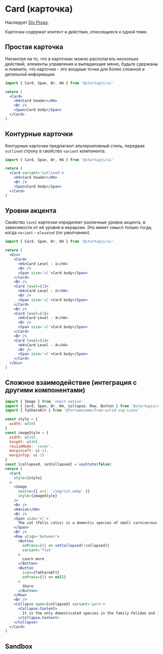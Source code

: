 
# Card (карточка)
Наследует [Div Props](/docs/ru/Div).

Карточки содержат контент и действия, относящиеся к одной теме.

## Простая карточка

Несмотря на то, что в карточках можно располагать несколько действий, элементы управления и выпадающие меню, будьте сдержаны и помните, что карточки - это входные точки для более сложной и детальной информации.

```jsx
import { Card, Span, Br, H4 } from '@startupjs/ui'
```

```jsx example
return (
  <Card>
    <H4>Card header</H4>
    <Br />
    <Span>Card body</Span>
  </Card>
)
```

## Контурные карточки

Контурные карточки предлагают альтернативный стиль, передвая `outlined` строку в свойство `variant` компонента.

```jsx
import { Card, Span, Br, H4 } from '@startupjs/ui'
```

```jsx example
return (
  <Card variant='outlined'>
    <H4>Card header</H4>
    <Br />
    <Span>Card body</Span>
  </Card>
)
```

## Уровни акцента

Свойство `level` карточки определяет различные уровни акцента, в зависимости от её уровня в иерархии. Это имеет смысл только тогда, когда `variant` - `elevated` (по умолчанию).

```jsx
import { Card, Span, Br, H4 } from '@startupjs/ui'
```

```jsx example
return (
  <Div>
    <Card>
      <H4>Card Level - 1</H4>
      <Br />
      <Span size='xl'>Card body</Span>
    </Card>
    <Br />
    <Card level={2}>
      <H4>Card Level - 2</H4>
      <Br />
      <Span size='xl'>Card body</Span>
    </Card>
    <Br />
    <Card level={3}>
      <H4>Card Level - 3</H4>
      <Br />
      <Span size='xl'>Card body</Span>
    </Card>
    <Br />
    <Card level={4}>
      <H4>Card Level - 4</H4>
      <Br />
      <Span size='xl'>Card body</Span>
    </Card>
  </Div>
)
```

## Сложное взаимодействие (интеграция с другими компонентами)

```jsx
import { Image } from 'react-native'
import { Card, Span, Br, H4, Collapse, Row, Button } from '@startupjs/ui'
import { faShareAlt } from '@fortawesome/free-solid-svg-icons'
```

```jsx example
const style = {
  width: u(50)
}
const imageStyle = {
  width: u(50),
  height: u(40),
  resizeMode: 'cover',
  marginLeft: u(-2),
  marginTop: u(-2)
}
const [collapsed, setCollapsed] = useState(false)
return (
  <Card
    style={style}
  >
    <Image
      source={{ uri: '/img/cat.webp' }}
      style={imageStyle}
    />
    <Br />
    <H4>Cat</H4>
    <Br />
    <Span size='xl'>
      The cat (Felis catus) is a domestic species of small carnivorous mammal.
    </Span>
    <Br />
    <Row align='between'>
      <Button
        onPress={() => setCollapsed(!collapsed)}
        variant='flat'
      >
        Learn more
      </Button>
      <Button
        icon={faShareAlt}
        onPress={() => null}
      >
        Share
      </Button>
    </Row>
    <Br />
    <Collapse open={collapsed} variant='pure'>
      <Collapse.Content>
        It is the only domesticated species in the family Felidae and is often referred to as the domestic cat to distinguish it from the wild members of the family. A cat can either be a house cat, a farm cat or a feral cat; the latter ranges freely and avoids human contact. Domestic cats are valued by humans for companionship and their ability to hunt pests such as rodents. About 60 cat breeds are recognized by various cat registries. (source: wiki)
      </Collapse.Content>
    </Collapse>
  </Card>
)
```

## Sandbox

<Sandbox Component={Card} />
